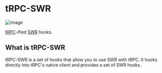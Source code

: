# tRPC-SWR

![image](https://raw.githubusercontent.com/sachinraja/trpc-swr/main/assets/social.png)
 
[tRPC](https://trpc.io)-ified [SWR](https://swr.vercel.app) hooks.

## What is tRPC-SWR

tRPC-SWR is a set of hooks that allow you to use SWR with tRPC. It hooks directly into tRPC's native client and provides a set of SWR hooks.

